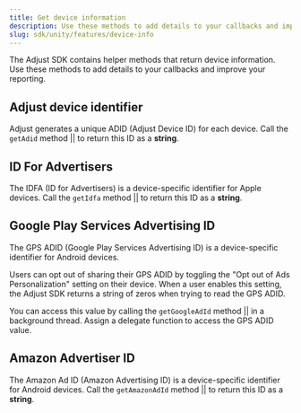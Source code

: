 ```yaml
---
title: Get device information
description: Use these methods to add details to your callbacks and improve your reporting.
slug: sdk/unity/features/device-info
---
```



The Adjust SDK contains helper methods that return device information. Use these methods to add details to your callbacks and improve your reporting.

## Adjust device identifier

Adjust generates a unique <Abbr>ADID (Adjust Device ID)</Abbr> for each device. Call the <Tooltip>`getAdid` method || <GetAdidSig /></Tooltip> to return this ID as a **string**.

<GetAdid />

## ID For Advertisers

The <Abbr>IDFA (ID for Advertisers)</Abbr> is a device-specific identifier for Apple devices. Call the <Tooltip>`getIdfa` method || <GetIdfaSig /></Tooltip> to return this ID as a **string**.

<GetIdfa />

## Google Play Services Advertising ID

The <Abbr>GPS ADID (Google Play Services Advertising ID)</Abbr> is a device-specific identifier for Android devices. 

Users can opt out of sharing their GPS ADID by toggling the "Opt out of Ads Personalization" setting on their device. When a user enables this setting, the Adjust SDK returns a string of zeros when trying to read the GPS ADID.

You can access this value by calling the <Tooltip>`getGoogleAdId` method || <GetGoogleAdIdSig /></Tooltip> in a background thread. Assign a delegate function to access the GPS ADID value.

<GetGoogleAdId />

## Amazon Advertiser ID

The <Abbr>Amazon Ad ID (Amazon Advertising ID)</Abbr> is a device-specific identifier for Android devices. Call the <Tooltip>`getAmazonAdId` method || <GetAmazonAdIdSig /></Tooltip> to return this ID as a **string**.

<GetAmazonAdId />
